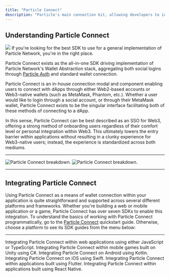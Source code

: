 ```yaml
---
title: "Particle Connect"
description: "Particle's main connection kit, allowing developers to integrate Web2 and Web3 logins."
---
```


## Understanding Particle Connect

<Frame>
<img src="https://static.particle.network/mintlify/videos/02-Web3-wallets-login.gif" style={{ width: '100%', maxWidth: '600px' }} />
</Frame>

<Tip>
If you're looking for the best SDK to use for a general implementation of Particle Network, you're in the right place.
</Tip>

Particle Connect exists as the all-in-one SDK driving implementation of Particle Network's Wallet Abstraction stack, aggregating both social logins through [Particle Auth](/guides/integrations/waas/auth) and standard wallet connection.

Particle Connect is an in-house connection modal and component enabling users to connect with dApps through either Web2-based accounts or Web3-native wallets (such as MetaMask, Phantom, etc.). Whether a user would like to login through a social account, or through their MetaMask wallet, Particle Connect exists to be the singular interface facilitating both of these methods of connecting to a dApp.

In this sense, Particle Connect can be best described as an SSO for Web3, offering a strong method of onboarding users regardless of their comfort level or personal integration within Web3. This ultimately lowers the entry barrier within applications without resulting in a clunky experience for Web3-native users; instead, the experience is standardized across both mediums.

***

<Frame caption="Particle Connect's breakdown.">
<img
  className="block dark:hidden"
  src="/guides/integrations/waas/images/connect.png"
  alt="Particle Connect breakdown."
/>
<img
  className="hidden dark:block"
  src="/guides/integrations/waas/images/connect.png"
  alt="Particle Connect breakdown."
/>
</Frame>

***

## Integrating Particle Connect

Using Particle Connect as a means of wallet connection within your application is quite straightforward and supported across several different platforms and frameworks. Whether you're building a web or mobile application or a game, Particle Connect has over seven SDKs to enable this integration. To understand the basics of working with Particle Connect programmatically, go to the [Particle Connect](/guides/wallet-as-a-service/waas/connect/web-quickstart) quickstart guide. Otherwise, choose a platform to see its SDK guides from the menu below:

***

<CardGroup cols={2}>
  <Card title="Web SDK" href="/api-reference/connect/desktop/web">
    Integrating Particle Connect within web applications using either JavaScript or TypeScript.
  </Card>
  <Card title="Unity (Mobile) SDK" href="/api-reference/connect/mobile/unity">
    Integrating Particle Connect within mobile games built on Unity using C#.
  </Card>
   <Card title="Android SDK" href="/api-reference/connect/mobile/android">
    Integrating Particle Connect on Android using Kotlin.
  </Card>
    <Card title="iOS SDK" href="/api-reference/connect/mobile/ios">
    Integrating Particle Connect on iOS using Swift.
  </Card>
     <Card title="Flutter SDK" href="/api-reference/connect/mobile/flutter">
    Integrating Particle Connect within applications built using Flutter.
  </Card>
    <Card title="React Native SDK" href="/api-reference/connect/mobile/react">
    Integrating Particle Connect within applications built using React Native.
  </Card>
</CardGroup>